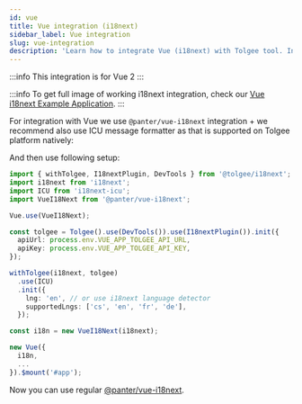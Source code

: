 ```yaml
---
id: vue
title: Vue integration (i18next)
sidebar_label: Vue integration
slug: vue-integration
description: 'Learn how to integrate Vue (i18next) with Tolgee tool. Integration for Vue 2 only. @panter/vue-i18next integration.'
---
```


:::info
This integration is for Vue 2
:::

:::info
To get full image of working i18next integration, check our [Vue i18next Example Application](https://github.com/tolgee/vue-i18next-example).
:::

For integration with Vue we use `@panter/vue-i18next` integration + we recommend also use ICU message formatter as that is supported on Tolgee platform natively:


<InstallationTabs lib="@panter/vue-i18next i18next-icu" />

And then use following setup:

```ts
import { withTolgee, I18nextPlugin, DevTools } from '@tolgee/i18next';
import i18next from 'i18next';
import ICU from 'i18next-icu';
import VueI18Next from '@panter/vue-i18next';

Vue.use(VueI18Next);

const tolgee = Tolgee().use(DevTools()).use(I18nextPlugin()).init({
  apiUrl: process.env.VUE_APP_TOLGEE_API_URL,
  apiKey: process.env.VUE_APP_TOLGEE_API_KEY,
});

withTolgee(i18next, tolgee)
  .use(ICU)
  .init({
    lng: 'en', // or use i18next language detector
    supportedLngs: ['cs', 'en', 'fr', 'de'],
  });

const i18n = new VueI18Next(i18next);

new Vue({
  i18n,
  ...
}).$mount('#app');
```

Now you can use regular [@panter/vue-i18next](https://panter.github.io/vue-i18next/).
